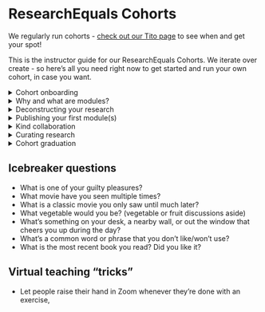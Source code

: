 # ResearchEquals Cohorts

:::{.callout-tip}
We regularly run cohorts - [check out our Tito page](https://ti.to/libscie) to see when and get your spot!
:::

This is the instructor guide for our ResearchEquals Cohorts. We iterate over create - so here's all you need right now to get started and run your own cohort, in case you want.

<details>
    <summary>Cohort onboarding</summary>

- Welcome [00:00 - 00:15]
    - Welcome on this journey of publishing your research differently [00:00 - 00:03]
        - We will be discovering how to publish your research differently, and how to curate research differently.
        - This is a safe space to learn, so I encourage questions and feedback, no matter how obvious it might feel.
    - This session will be recorded! 🔴
    - Short intro instructor [00:03-00:05]
        - I’m Chris Hartgerink, founder of ResearchEquals and a researcher myself. I did my PhD in statistics, and am happy to now be working on sustainable alternatives in research that make our lives easier.
        - ResearchEquals is one such project and I am thankful that you lot are making the time to join here!
- Goals [00:05 - 00:07]
    - The goal of the cohort is provide a safe learning environment around modular publishing. What is it? Why is it? How does it work?
    - Together we’ll learn how to publish the research process instead of the results alone
    - We’re also here, together, to create connection and community, so we don’t have to go at it alone.
- Code of Conduct [00:07 - 00:10 - Vinodh Ilangovan]
- Structure [00:10 - 00:15]
    - Mon - Thu
    - Meet in Zoom
    - Chat in Discord
    - There may be additional materials before the cohort calls for you to go through, which we’ll always keep time effective.
    - At the end of the cohort, everybody who completed the course will receive a digital certificate.
- Short introductions [00:15 - 00:30 - Chris]
    - Getting the hang of whiteboards
        - Where is everyone from
    - Introduce yourself
        - ~2min each
            - Who are you
            - Research interest
            - What’s your guilty pleasure
        - Others make sticky notes
    - To make an account on ResearchEquals if they haven’t already
    - Getting the hang of Discord [00:30 - 00:35 - Chris]
- Closing
    - On Thursday, same time, we will discuss modules in-depth, and

</details>

<details>
    <summary>Why and what are modules?</summary>

- Welcome
    - [Icebreaker]
    - Recap
        - In our first call, we got to know each other a bit.
        - For this call, you prepared by watching a short video on the idea of publishing the research process. You learned about selective publishing, and how altering predictions based on results may be a result from the article format.
        - You now know that research modules are comparable to research steps.
    - Today's goal: Understand single modules and what goes into a module.
- Do you feel like published research in your field showcases the way research is actually done?
    - Where could it improve?
- What research steps are often overlooked in your field?
- Demo ResearchEquals
- Exercise
    - [ ] Think about your most recent research project. What is the latest step you took? What are the outputs/files you created from this?
    - [ ] Create your own draft module
    - [ ] Go through the module types - are there any steps you are already missing?
- Reportback from exercise
    - What's your first impressions of research modules?
- Recap of today
    - We learned how to create our first module, and what has to be included for each module.
    - We also learned what optional information 
- Today we learned about individual steps in the research process. 
    - Next time we'll talk more about how those steps combine into an entire research journey. 
    - For the next call, take a few minutes to write down the steps involved in your research. 
</details>



<details>
    <summary>Deconstructing your research</summary>

- Welcome [5min]
    - [Icebreaker]
    - Recap - we learned about singular modules last call
    - Today we'll learn how all these modules tie together to create different research processes
- Shareback: reflections on your own research journey [5min]
    - What steps surprised you?
    - What would you like your research journey to include, but currently do not?
    - Where do you think your research is different from fields?
- Exercise 1: Match the research process to the study type [5 min]
- Discussion: What's the added value in sharing the research journey? [10min]
- Exercise 2: Whiteboarding your research as a process [10min]
    - What's the first step in a research process?
    - What's the last step in a research process?
    - Add other steps, before or after the ones already there
- Discussion: Where would your presentations fit into this entire process?
- Next call
- Exercise 3: What are the three most recent research steps you've taken?
    - Prepare drafts for each step (include the files, title, description)
</details>


<details>
    <summary>Publishing your first module(s)</summary>

- Welcome
    - [Icebreaker]
    - Last call, we worked on deconstructing the research process.
    - Today is about applying that knowledge to your own work
- Showcase: What were your three most recent research steps?
- Demo: How to link modules
    - Link to previous work outside of ResearchEquals
    - Why can we only link once previous work is published?
- Exercise: Link and publish your three prepared modules
- Demo the graph
- Planning the next three steps
- Next call...
    - ...is on how to collaborate
    - Think about what's important to you?
        - What are examples of good collaborators?
        - What are examples of bad collaborators?

</details>

<details>
    <summary>Kind collaboration</summary>

- Welcome
    - [Icebreaker]
- Reportback: Good/bad collaboration experiences
- Exercise: Values for good collaboration
- Demo: ResearchEquals collaboration sequence
    - Create a draft module
    - Invite others present
    - Accept invitation
    - Approve for publication
- 
- Next call...
    - We'll have a guest!
    - In the final content call, we'll learn how to curate research
    - We've talked much about publishing your work, but we all do curation as well
    - For next time, take ten minutes to reflect on what curation you already do (whether that's reading lists, controversial topics, topic deepdives, or anything else!)
</details>
 

<details>
    <summary>Curating research</summary>

- Welcome
    - [Icebreaker]
- Reportback: Where do you already curate research?
- Guest talk: What does curation mean to you?
- What is the current state of curation?
    - Overlay journals intro
    - How many overlay journals exist
    - Journals as communities
- Demo collections ResearchEquals
- Exercise: Create your own collection, play around, and share any feedback, thoughts or questions
- Next call

</details>

<details>
    <summary>Cohort graduation</summary>


- Welcome
    - [Icebreaker]
- Final evaluation 
- Congratulate the cohort members
- How do we stay in touch?
- Celebrate by playing games in Discord lounge

</details>

## Icebreaker questions

- What is one of your guilty pleasures?
- What movie have you seen multiple times?
- What is a classic movie you only saw until much later?
- What vegetable would you be? (vegetable or fruit discussions aside)
- What’s something on your desk, a nearby wall, or out the window that cheers you up during the day?
- What’s a common word or phrase that you don’t like/won’t use?
- What is the most recent book you read? Did you like it?

## Virtual teaching "tricks"

- Let people raise their hand in Zoom whenever they're done with an exercise,